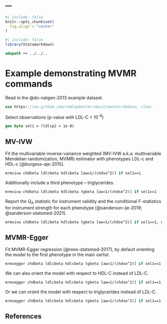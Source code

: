 ---
---

```r
#| include: false
knitr::opts_chunk$set(
  fig.align = "center"
)
```

```r
#| include: false
library(Statamarkdown)
```

```stata
adopath ++ ../../..
```

# Example demonstrating MVMR commands

Read in the @do-natgen-2013 example dataset.
```stata
use https://raw.github.com/remlapmot/mrrobust/master/dodata, clear
```

Select observations (p-value with LDL-C < 10<sup>-8</sup>)
```stata
gen byte sel1 = (ldlcp2 < 1e-8)
```

## MV-IVW

Fit the multivariable inverse-variance weighted (MV-IVW a.k.a. multivariable 
Mendelian randomization, MVMR) estimator with phenotypes LDL-c and HDL-c [@burgess-aje-2015].
```stata
mrmvivw chdbeta ldlcbeta hdlcbeta [aw=1/(chdse^2)] if sel1==1
```

Additionally include a third phenotype -- triglycerides.
```stata
mrmvivw chdbeta ldlcbeta hdlcbeta tgbeta [aw=1/(chdse^2)] if sel1==1
```

Report the Q<sub>A</sub> statistic for instrument validity and the conditional 
F-statistics for instrument strength for each phenotype [@sanderson-ije-2019; 
@sanderson-statsmed-2021].
```stata
mrmvivw chdbeta ldlcbeta hdlcbeta tgbeta [aw=1/(chdse^2)] if sel1==1, gxse(ldlcse hdlcse tgse)
```

## MVMR-Egger

Fit MVMR-Egger regression [@rees-statsmed-2017], by default orienting the model 
to the first phenotype in the main varlist.
```stata
mrmvegger chdbeta ldlcbeta hdlcbeta tgbeta [aw=1/(chdse^2)] if sel1==1
```

We can also orient the model with respect to HDL-C instead of LDL-C.
```stata
mrmvegger chdbeta ldlcbeta hdlcbeta tgbeta [aw=1/(chdse^2)] if sel1==1, orient(2)
```

Or we can orient the model with respect to triglycerides instead of LDL-C.
```stata
mrmvegger chdbeta ldlcbeta hdlcbeta tgbeta [aw=1/(chdse^2)] if sel1==1, orient(3)
```

## References

::: {#refs}
:::
